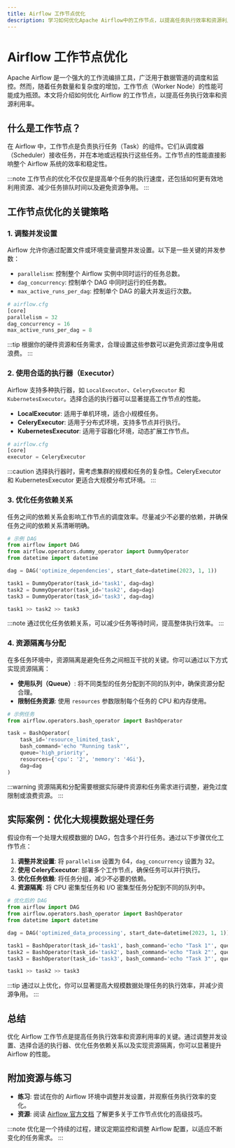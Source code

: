```yaml
---
title: Airflow 工作节点优化
description: 学习如何优化Apache Airflow中的工作节点，以提高任务执行效率和资源利用率。本文将从基础概念入手，逐步讲解优化策略，并提供实际案例和代码示例。
---
```


# Airflow 工作节点优化

Apache Airflow 是一个强大的工作流编排工具，广泛用于数据管道的调度和监控。然而，随着任务数量和复杂度的增加，工作节点（Worker Node）的性能可能成为瓶颈。本文将介绍如何优化 Airflow 的工作节点，以提高任务执行效率和资源利用率。

## 什么是工作节点？

在 Airflow 中，工作节点是负责执行任务（Task）的组件。它们从调度器（Scheduler）接收任务，并在本地或远程执行这些任务。工作节点的性能直接影响整个 Airflow 系统的效率和稳定性。

:::note
工作节点的优化不仅仅是提高单个任务的执行速度，还包括如何更有效地利用资源、减少任务排队时间以及避免资源争用。
:::

## 工作节点优化的关键策略

### 1. 调整并发设置

Airflow 允许你通过配置文件或环境变量调整并发设置。以下是一些关键的并发参数：

- `parallelism`: 控制整个 Airflow 实例中同时运行的任务总数。
- `dag_concurrency`: 控制单个 DAG 中同时运行的任务数。
- `max_active_runs_per_dag`: 控制单个 DAG 的最大并发运行次数。

```python
# airflow.cfg
[core]
parallelism = 32
dag_concurrency = 16
max_active_runs_per_dag = 8
```

:::tip
根据你的硬件资源和任务需求，合理设置这些参数可以避免资源过度争用或浪费。
:::

### 2. 使用合适的执行器（Executor）

Airflow 支持多种执行器，如 `LocalExecutor`、`CeleryExecutor` 和 `KubernetesExecutor`。选择合适的执行器可以显著提高工作节点的性能。

- **LocalExecutor**: 适用于单机环境，适合小规模任务。
- **CeleryExecutor**: 适用于分布式环境，支持多节点并行执行。
- **KubernetesExecutor**: 适用于容器化环境，动态扩展工作节点。

```python
# airflow.cfg
[core]
executor = CeleryExecutor
```

:::caution
选择执行器时，需考虑集群的规模和任务的复杂性。CeleryExecutor 和 KubernetesExecutor 更适合大规模分布式环境。
:::

### 3. 优化任务依赖关系

任务之间的依赖关系会影响工作节点的调度效率。尽量减少不必要的依赖，并确保任务之间的依赖关系清晰明确。

```python
# 示例 DAG
from airflow import DAG
from airflow.operators.dummy_operator import DummyOperator
from datetime import datetime

dag = DAG('optimize_dependencies', start_date=datetime(2023, 1, 1))

task1 = DummyOperator(task_id='task1', dag=dag)
task2 = DummyOperator(task_id='task2', dag=dag)
task3 = DummyOperator(task_id='task3', dag=dag)

task1 >> task2 >> task3
```

:::note
通过优化任务依赖关系，可以减少任务等待时间，提高整体执行效率。
:::

### 4. 资源隔离与分配

在多任务环境中，资源隔离是避免任务之间相互干扰的关键。你可以通过以下方式实现资源隔离：

- **使用队列（Queue）**: 将不同类型的任务分配到不同的队列中，确保资源分配合理。
- **限制任务资源**: 使用 `resources` 参数限制每个任务的 CPU 和内存使用。

```python
# 示例任务
from airflow.operators.bash_operator import BashOperator

task = BashOperator(
    task_id='resource_limited_task',
    bash_command='echo "Running task"',
    queue='high_priority',
    resources={'cpu': '2', 'memory': '4Gi'},
    dag=dag
)
```

:::warning
资源隔离和分配需要根据实际硬件资源和任务需求进行调整，避免过度限制或浪费资源。
:::

## 实际案例：优化大规模数据处理任务

假设你有一个处理大规模数据的 DAG，包含多个并行任务。通过以下步骤优化工作节点：

1. **调整并发设置**: 将 `parallelism` 设置为 64，`dag_concurrency` 设置为 32。
2. **使用 CeleryExecutor**: 部署多个工作节点，确保任务可以并行执行。
3. **优化任务依赖**: 将任务分组，减少不必要的依赖。
4. **资源隔离**: 将 CPU 密集型任务和 I/O 密集型任务分配到不同的队列中。

```python
# 优化后的 DAG
from airflow import DAG
from airflow.operators.bash_operator import BashOperator
from datetime import datetime

dag = DAG('optimized_data_processing', start_date=datetime(2023, 1, 1))

task1 = BashOperator(task_id='task1', bash_command='echo "Task 1"', queue='cpu_intensive', dag=dag)
task2 = BashOperator(task_id='task2', bash_command='echo "Task 2"', queue='io_intensive', dag=dag)
task3 = BashOperator(task_id='task3', bash_command='echo "Task 3"', queue='cpu_intensive', dag=dag)

task1 >> task2 >> task3
```

:::tip
通过以上优化，你可以显著提高大规模数据处理任务的执行效率，并减少资源争用。
:::

## 总结

优化 Airflow 工作节点是提高任务执行效率和资源利用率的关键。通过调整并发设置、选择合适的执行器、优化任务依赖关系以及实现资源隔离，你可以显著提升 Airflow 的性能。

## 附加资源与练习

- **练习**: 尝试在你的 Airflow 环境中调整并发设置，并观察任务执行效率的变化。
- **资源**: 阅读 [Airflow 官方文档](https://airflow.apache.org/docs/) 了解更多关于工作节点优化的高级技巧。

:::note
优化是一个持续的过程，建议定期监控和调整 Airflow 配置，以适应不断变化的任务需求。
:::